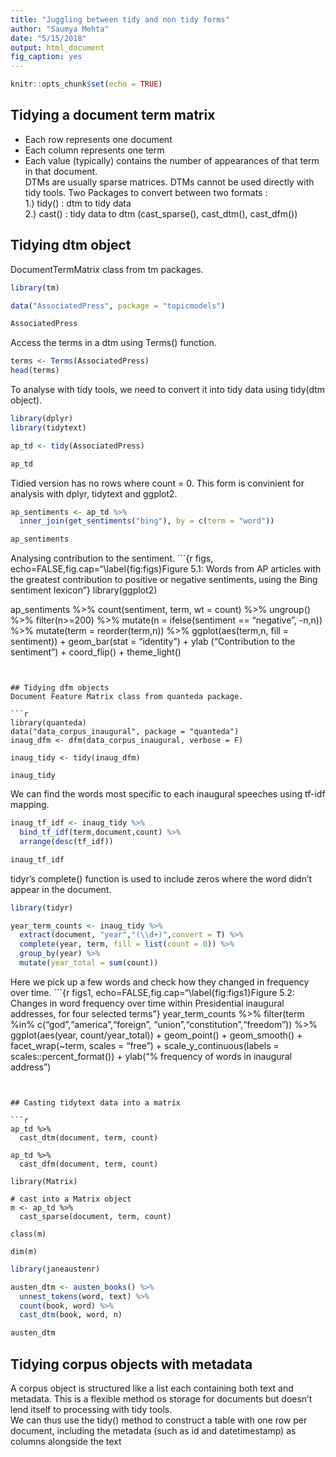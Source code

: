 ```yaml
---
title: "Juggling between tidy and non tidy forms"
author: "Saumya Mehta"
date: "5/15/2018"
output: html_document
fig_caption: yes
---
```

<style type="text/css">
.caption {
    font-size: 16pt;
    font-family: raleway;
    color : #9E9E9E;
}
</style>

```r
knitr::opts_chunk$set(echo = TRUE)
```

## Tidying a document term matrix 
* Each row represents one document
* Each column represents one term
* Each value (typically) contains the number of appearances of that term in that document. <br>
DTMs are usually sparse matrices. DTMs cannot be used directly with tidy tools. Two Packages to convert between two formats :<br>
      1.) tidy() : dtm to tidy data <br>
      2.) cast() : tidy data to dtm (cast_sparse(), cast_dtm(), cast_dfm())

## Tidying dtm object
DocumentTermMatrix class from tm packages. 
```r
library(tm)

data("AssociatedPress", package = "topicmodels")

AssociatedPress
```

Access the terms in a dtm using Terms() function.
```r
terms <- Terms(AssociatedPress)
head(terms)
```

To analyse with tidy tools, we need to convert it into tidy data using tidy(dtm object). 
```r
library(dplyr)
library(tidytext)

ap_td <- tidy(AssociatedPress)

ap_td
```

Tidied version has no rows where count = 0. This form is convinient for analysis with dplyr, tidytext and ggplot2. 

```r
ap_sentiments <- ap_td %>% 
  inner_join(get_sentiments("bing"), by = c(term = "word"))

ap_sentiments
```

Analysing contribution to the sentiment.
```{r figs, echo=FALSE,fig.cap="\\label{fig:figs}Figure 5.1: Words from AP articles with the greatest contribution to positive or negative sentiments, using the Bing sentiment lexicon"}
library(ggplot2)

ap_sentiments %>% 
  count(sentiment, term, wt = count) %>% 
  ungroup() %>% 
  filter(n>=200) %>% 
  mutate(n = ifelse(sentiment == "negative", -n,n)) %>% 
  mutate(term = reorder(term,n)) %>% 
  ggplot(aes(term,n, fill = sentiment)) +
  geom_bar(stat = "identity") +
  ylab ("Contribution to the sentiment") +
  coord_flip() +
  theme_light()

```


## Tidying dfm objects
Document Feature Matrix class from quanteda package. 

```r
library(quanteda)
data("data_corpus_inaugural", package = "quanteda")
inaug_dfm <- dfm(data_corpus_inaugural, verbose = F)

inaug_tidy <- tidy(inaug_dfm)

inaug_tidy
```

We can find the words most specific to each inaugural speeches using tf-idf mapping.

```r
inaug_tf_idf <- inaug_tidy %>% 
  bind_tf_idf(term,document,count) %>% 
  arrange(desc(tf_idf))

inaug_tf_idf
```

tidyr's complete() function is used to include zeros where the word didn't appear in the document.
```r
library(tidyr)

year_term_counts <- inaug_tidy %>% 
  extract(document, "year","(\\d+)",convert = T) %>% 
  complete(year, term, fill = list(count = 0)) %>% 
  group_by(year) %>% 
  mutate(year_total = sum(count))
```

Here we pick up a few words and check how they changed in frequency over time.
```{r figs1, echo=FALSE,fig.cap="\\label{fig:figs1}Figure 5.2: Changes in word frequency over time within Presidential inaugural addresses, for four selected terms"}
year_term_counts %>% 
  filter(term %in% c("god","america","foreign", "union","constitution","freedom")) %>% 
  ggplot(aes(year, count/year_total)) +
  geom_point() + 
  geom_smooth() + 
  facet_wrap(~term, scales = "free") + 
  scale_y_continuous(labels = scales::percent_format()) +
  ylab("% frequency of words in inaugural address")
  
```


## Casting tidytext data into a matrix

```r
ap_td %>%
  cast_dtm(document, term, count)

ap_td %>%
  cast_dfm(document, term, count)

library(Matrix)

# cast into a Matrix object
m <- ap_td %>%
  cast_sparse(document, term, count)

class(m)

dim(m)

```

```r
library(janeaustenr)

austen_dtm <- austen_books() %>%
  unnest_tokens(word, text) %>%
  count(book, word) %>%
  cast_dtm(book, word, n)

austen_dtm
```


## Tidying corpus objects with metadata
A corpus object is structured like a list each containing both text and metadata. This is a flexible method os storage for documents but doesn't lend itself to processing with tidy tools. <br>
We can thus use the tidy() method to construct a table with one row per document, including the metadata (such as id and datetimestamp) as columns alongside the text



